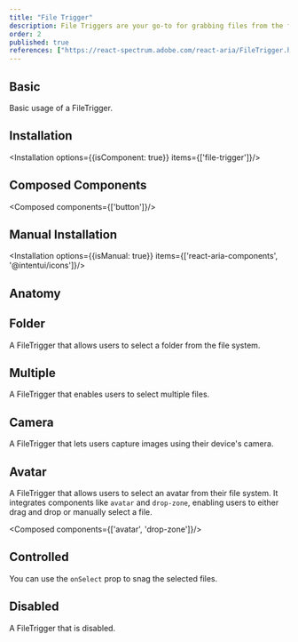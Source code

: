 ```yaml
---
title: "File Trigger"
description: File Triggers are your go-to for grabbing files from the file system, acting like a digital fishing rod to hook up goodies from local or cloud storage.
order: 2
published: true
references: ["https://react-spectrum.adobe.com/react-aria/FileTrigger.html#props"]
---
```


## Basic
Basic usage of a FileTrigger.

<How toUse="buttons/file-trigger/file-trigger-demo" />

## Installation
<Installation options={{isComponent: true}} items={['file-trigger']}/>

## Composed Components
<Composed components={['button']}/>

## Manual Installation
<Installation options={{isManual: true}} items={['react-aria-components', '@intentui/icons']}/>

<SourceCode toShow='file-trigger'/>

## Anatomy
<Anatomy show='file-trigger-anatomy'/>

## Folder
A FileTrigger that allows users to select a folder from the file system.

<How toUse="buttons/file-trigger/file-trigger-folder-demo" />

## Multiple
A FileTrigger that enables users to select multiple files.

<How toUse="buttons/file-trigger/file-trigger-multiple-demo" />

## Camera
A FileTrigger that lets users capture images using their device's camera.

<How toUse="buttons/file-trigger/file-trigger-camera-demo" />

## Avatar
A FileTrigger that allows users to select an avatar from their file system. It integrates components like `avatar` and `drop-zone`, enabling users to either drag and drop or manually select a file.

<Composed components={['avatar', 'drop-zone']}/>
<How toUse="buttons/file-trigger/file-trigger-avatar-demo" />

## Controlled
You can use the `onSelect` prop to snag the selected files.
<How toUse="buttons/file-trigger/file-trigger-controlled-demo" />

## Disabled
A FileTrigger that is disabled.
<How toUse="buttons/file-trigger/file-trigger-disabled-demo" />
